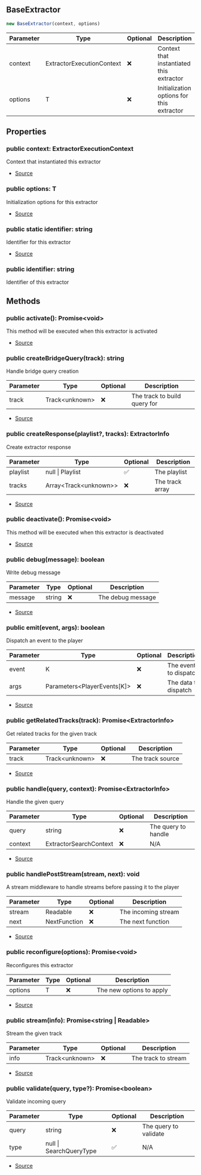 ## BaseExtractor


```typescript
new BaseExtractor(context, options)
```
| Parameter | Type | Optional | Description |
| ----------- | ----------- | ----------- | ----------- |
| context | ExtractorExecutionContext | ❌ | Context that instantiated this extractor |
| options | T | ❌ | Initialization options for this extractor |


## Properties
### public context: ExtractorExecutionContext
Context that instantiated this extractor

- [Source](https://github.com/Androz2091/discord-player/blob/7529a33/packages/discord-player/src/extractors/BaseExtractor.ts#L27)
### public options: T
Initialization options for this extractor

- [Source](https://github.com/Androz2091/discord-player/blob/7529a33/packages/discord-player/src/extractors/BaseExtractor.ts#L27)
### public static identifier: string
Identifier for this extractor

- [Source](https://github.com/Androz2091/discord-player/blob/7529a33/packages/discord-player/src/extractors/BaseExtractor.ts#L14)
### public identifier: string
Identifier of this extractor

## Methods
### public activate(): Promise\<void>
This method will be executed when this extractor is activated



- [Source](https://github.com/Androz2091/discord-player/blob/7529a33/packages/discord-player/src/extractors/BaseExtractor.ts#L49)
### public createBridgeQuery(track): string
Handle bridge query creation



| Parameter | Type | Optional | Description |
| ----------- | ----------- | ----------- | ----------- |
| track | Track\<unknown> | ❌ | The track to build query for |


- [Source](https://github.com/Androz2091/discord-player/blob/7529a33/packages/discord-player/src/extractors/BaseExtractor.ts#L20)
### public createResponse(playlist?, tracks): ExtractorInfo
Create extractor response



| Parameter | Type | Optional | Description |
| ----------- | ----------- | ----------- | ----------- |
| playlist | null \| Playlist | ✅ | The playlist |
| tracks | Array\<Track\<unknown>> | ❌ | The track array |


- [Source](https://github.com/Androz2091/discord-player/blob/7529a33/packages/discord-player/src/extractors/BaseExtractor.ts#L121)
### public deactivate(): Promise\<void>
This method will be executed when this extractor is deactivated



- [Source](https://github.com/Androz2091/discord-player/blob/7529a33/packages/discord-player/src/extractors/BaseExtractor.ts#L57)
### public debug(message): boolean
Write debug message



| Parameter | Type | Optional | Description |
| ----------- | ----------- | ----------- | ----------- |
| message | string | ❌ | The debug message |


- [Source](https://github.com/Androz2091/discord-player/blob/7529a33/packages/discord-player/src/extractors/BaseExtractor.ts#L129)
### public emit(event, args): boolean
Dispatch an event to the player



| Parameter | Type | Optional | Description |
| ----------- | ----------- | ----------- | ----------- |
| event | K | ❌ | The event to dispatch |
| args | Parameters\<PlayerEvents\[K]> | ❌ | The data to dispatch |


- [Source](https://github.com/Androz2091/discord-player/blob/7529a33/packages/discord-player/src/extractors/BaseExtractor.ts#L112)
### public getRelatedTracks(track): Promise\<ExtractorInfo>
Get related tracks for the given track



| Parameter | Type | Optional | Description |
| ----------- | ----------- | ----------- | ----------- |
| track | Track\<unknown> | ❌ | The track source |


- [Source](https://github.com/Androz2091/discord-player/blob/7529a33/packages/discord-player/src/extractors/BaseExtractor.ts#L93)
### public handle(query, context): Promise\<ExtractorInfo>
Handle the given query



| Parameter | Type | Optional | Description |
| ----------- | ----------- | ----------- | ----------- |
| query | string | ❌ | The query to handle |
| context | ExtractorSearchContext | ❌ | N/A |


- [Source](https://github.com/Androz2091/discord-player/blob/7529a33/packages/discord-player/src/extractors/BaseExtractor.ts#L84)
### public handlePostStream(stream, next): void
A stream middleware to handle streams before passing it to the player



| Parameter | Type | Optional | Description |
| ----------- | ----------- | ----------- | ----------- |
| stream | Readable | ❌ | The incoming stream |
| next | NextFunction | ❌ | The next function |


- [Source](https://github.com/Androz2091/discord-player/blob/7529a33/packages/discord-player/src/extractors/BaseExtractor.ts#L103)
### public reconfigure(options): Promise\<void>
Reconfigures this extractor



| Parameter | Type | Optional | Description |
| ----------- | ----------- | ----------- | ----------- |
| options | T | ❌ | The new options to apply |


- [Source](https://github.com/Androz2091/discord-player/blob/7529a33/packages/discord-player/src/extractors/BaseExtractor.ts#L40)
### public stream(info): Promise\<string \| Readable>
Stream the given track



| Parameter | Type | Optional | Description |
| ----------- | ----------- | ----------- | ----------- |
| info | Track\<unknown> | ❌ | The track to stream |


- [Source](https://github.com/Androz2091/discord-player/blob/7529a33/packages/discord-player/src/extractors/BaseExtractor.ts#L75)
### public validate(query, type?): Promise\<boolean>
Validate incoming query



| Parameter | Type | Optional | Description |
| ----------- | ----------- | ----------- | ----------- |
| query | string | ❌ | The query to validate |
| type | null \| SearchQueryType | ✅ | N/A |


- [Source](https://github.com/Androz2091/discord-player/blob/7529a33/packages/discord-player/src/extractors/BaseExtractor.ts#L66)